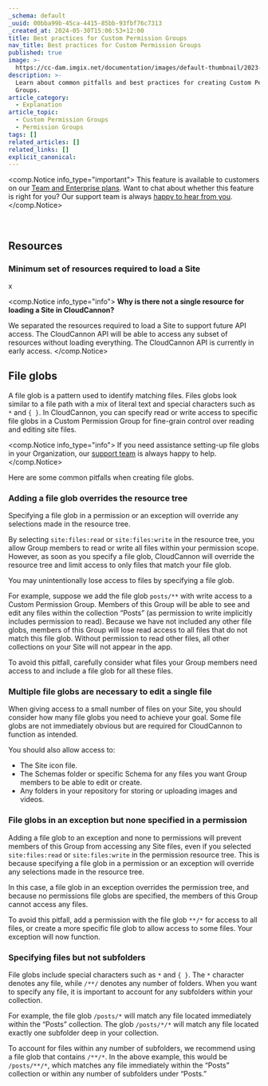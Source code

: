 ```yaml
---
_schema: default
_uuid: 00bba99b-45ca-4415-85bb-93fbf76c7313
_created_at: 2024-05-30T15:06:53+12:00
title: Best practices for Custom Permission Groups
nav_title: Best practices for Custom Permission Groups
published: true
image: >-
  https://cc-dam.imgix.net/documentation/images/default-thumbnail/2023-Q4/CloudCannon-Documentation-Thumbnail.png
description: >-
  Learn about common pitfalls and best practices for creating Custom Permission
  Groups.
article_category:
  - Explanation
article_topic:
  - Custom Permission Groups
  - Permission Groups
tags: []
related_articles: []
related_links: []
explicit_canonical:
---
```

<comp.Notice info_type="important">
  This feature is available to customers on our [Team and Enterprise plans](/pricing/). Want to chat about whether this feature is right for you? Our support team is always <a href="mailto:success@cloudcannon.com?subject=A%20question%20about%20custom%20Permission%20Groups" rel="noreferrer">happy to hear from you</a>.
</comp.Notice>

&nbsp;

## Resources

### Minimum set of resources required to load a Site

x

<comp.Notice info_type="info">
  **Why is there not a single resource for loading a Site in CloudCannon?**

  We separated the resources required to load a Site to support future API access. The CloudCannon API will be able to access any subset of resources without loading everything. The CloudCannon API is currently in early access.
</comp.Notice>

## File globs

A file glob is a pattern used to identify matching files. Files globs look similar to a file path with a mix of literal text and special characters such as `*` and `{ }`. In CloudCannon, you can specify read or write access to specific file globs in a Custom Permission Group for fine-grain control over reading and editing site files.

<comp.Notice info_type="info">
  If you need assistance setting-up file globs in your Organization, our <a href="/support/" target="_blank" rel="noopener">support team</a> is always happy to help.
</comp.Notice>

Here are some common pitfalls when creating file globs.

### Adding a file glob overrides the resource tree

Specifying a file glob in a permission or an exception will override any selections made in the resource tree.

By selecting `site:files:read` or `site:files:write` in the resource tree, you allow Group members to read or write all files within your permission scope. However, as soon as you specify a file glob, CloudCannon will override the resource tree and limit access to only files that match your file glob.

You may unintentionally lose access to files by specifying a file glob.

For example, suppose we add the file glob `posts/**` with write access to a Custom Permission Group. Members of this Group will be able to see and edit any files within the collection “Posts” (as permission to write implicitly includes permission to read). Because we have not included any other file globs, members of this Group will lose read access to all files that do not match this file glob. Without permission to read other files, all other collections on your Site will not appear in the app.

To avoid this pitfall, carefully consider what files your Group members need access to and include a file glob for all these files.

### Multiple file globs are necessary to edit a single file

When giving access to a small number of files on your Site, you should consider how many file globs you need to achieve your goal. Some file globs are not immediately obvious but are required for CloudCannon to function as intended.

You should also allow access to:

* The Site icon file.
* The Schemas folder or specific Schema for any files you want Group members to be able to edit or create.
* Any folders in your repository for storing or uploading images and videos.

### File globs in an exception but none specified in a permission

Adding a file glob to an exception and none to permissions will prevent members of this Group from accessing any Site files, even if you selected `site:files:read` or `site:files:write` in the permission resource tree. This is because specifying a file glob in a permission or an exception will override any selections made in the resource tree.

In this case, a file glob in an exception overrides the permission tree, and because no permissions file globs are specified, the members of this Group cannot access any files.

To avoid this pitfall, add a permission with the file glob `**/*` for access to all files, or create a more specific file glob to allow access to some files. Your exception will now function.

### Specifying files but not subfolders

File globs include special characters such as&nbsp;`*` and&nbsp;`{ }`. The&nbsp;`*` character denotes any file, while&nbsp;`/**/` denotes any number of folders. When you want to specify any file, it is important to account for any subfolders within your collection.

For example, the file glob `/posts/*` will match any file located immediately within the “Posts” collection. The glob `/posts/*/*` will match any file located exactly one subfolder deep in your collection.

To account for files within any number of subfolders, we recommend using a file glob that contains `/**/*`. In the above example, this would be `/posts/**/*`, which matches any file immediately within the “Posts” collection or within any number of subfolders under “Posts.”